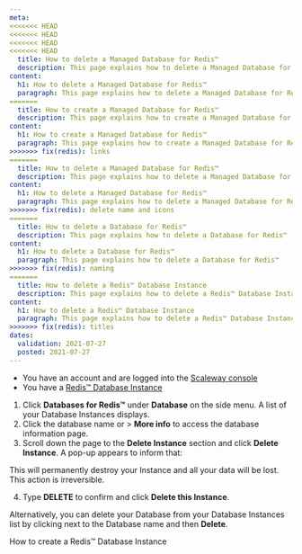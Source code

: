 ```yaml
---
meta:
<<<<<<< HEAD
<<<<<<< HEAD
<<<<<<< HEAD
<<<<<<< HEAD
  title: How to delete a Managed Database for Redis™
  description: This page explains how to delete a Managed Database for Redis™
content:
  h1: How to delete a Managed Database for Redis™ 
  paragraph: This page explains how to delete a Managed Database for Redis™ 
=======
  title: How to create a Managed Database for Redis™
  description: This page explains how to create a Managed Database for Redis™
content:
  h1: How to create a Managed Database for Redis™ 
  paragraph: This page explains how to create a Managed Database for Redis™ 
>>>>>>> fix(redis): links
=======
  title: How to delete a Managed Database for Redis™
  description: This page explains how to delete a Managed Database for Redis™
content:
  h1: How to delete a Managed Database for Redis™ 
  paragraph: This page explains how to delete a Managed Database for Redis™ 
>>>>>>> fix(redis): delete name and icons
=======
  title: How to delete a Database for Redis™
  description: This page explains how to delete a Database for Redis™
content:
  h1: How to delete a Database for Redis™ 
  paragraph: This page explains how to delete a Database for Redis™ 
>>>>>>> fix(redis): naming
=======
  title: How to delete a Redis™ Database Instance
  description: This page explains how to delete a Redis™ Database Instance
content:
  h1: How to delete a Redis™ Database Instance
  paragraph: This page explains how to delete a Redis™ Database Instance 
>>>>>>> fix(redis): titles
dates:
  validation: 2021-07-27
  posted: 2021-07-27
---
```


<Message type="requirement">

- You have an account and are logged into the [Scaleway console](https://console.scaleway.com)
- You have a [Redis™ Database Instance](/databases/databases-for-redis/how-to/create-a-database-for-redis)

</Message>

1. Click **Databases for Redis™** under **Database** on the side menu. A list of your Database Instances displays.
2. Click the database name or <Icon name="more" /> > **More info** to access the database information page.
3. Scroll down the page to the **Delete Instance** section and click **Delete Instance**. A pop-up appears to inform that:

  <Message type="important">

  This will permanently destroy your Instance and all your data will be lost. This action is irreversible.

  </Message>

4. Type **DELETE** to confirm and click **Delete this Instance**.

<Message type="tip">

Alternatively, you can delete your Database from your Database Instances list by clicking <Icon name="more" /> next to the Database name and then **Delete**.

</Message>

<Navigation title="See Also">
  <PreviousButton to="/databases/databases-for-redis/how-to/create-a-database-for-redis">How to create a Redis™ Database Instance</PreviousButton>
</Navigation>
